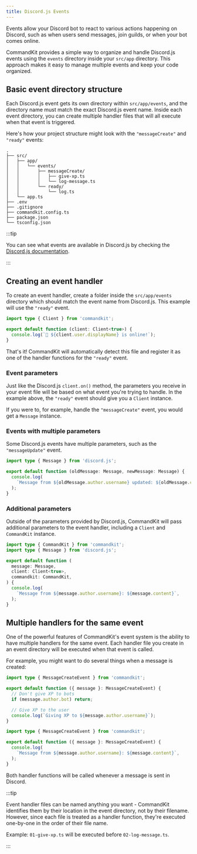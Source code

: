 ```yaml
---
title: Discord.js Events
---
```


Events allow your Discord bot to react to various actions happening on
Discord, such as when users send messages, join guilds, or when your
bot comes online.

CommandKit provides a simple way to organize and handle Discord.js
events using the `events` directory inside your `src/app` directory.
This approach makes it easy to manage multiple events and keep your
code organized.

## Basic event directory structure

Each Discord.js event gets its own directory within `src/app/events`,
and the directory name must match the exact Discord.js event name.
Inside each event directory, you can create multiple handler files
that will all execute when that event is triggered.

Here's how your project structure might look with the
`"messageCreate"` and `"ready"` events:

```title="" {4-9}
.
├── src/
│   ├── app/
│   │   └── events/
│   │       ├── messageCreate/
│   │       │   ├── give-xp.ts
│   │       │   └── log-message.ts
│   │       └── ready/
│   │           └── log.ts
│   └── app.ts
├── .env
├── .gitignore
├── commandkit.config.ts
├── package.json
└── tsconfig.json
```

:::tip

You can see what events are available in Discord.js by checking the
[Discord.js documentation](https://discord.js.org/docs/packages/discord.js/main/ClientEventTypes:Interface).

:::

## Creating an event handler

To create an event handler, create a folder inside the
`src/app/events` directory which should match the event name from
Discord.js. This example will use the `"ready"` event.

```ts title="src/app/events/ready/log.ts"
import type { Client } from 'commandkit';

export default function (client: Client<true>) {
  console.log(`🤖 ${client.user.displayName} is online!`);
}
```

That's it! CommandKit will automatically detect this file and register
it as one of the handler functions for the `"ready"` event.

### Event parameters

Just like the Discord.js `client.on()` method, the parameters you
receive in your event file will be based on what event you're trying
to handle. In the example above, the `"ready"` event should give you a
`Client` instance.

If you were to, for example, handle the `"messageCreate"` event, you
would get a `Message` instance.

### Events with multiple parameters

Some Discord.js events have multiple parameters, such as the
`"messageUpdate"` event.

```ts title="src/app/events/messageUpdate/log-message-update.ts"
import type { Message } from 'discord.js';

export default function (oldMessage: Message, newMessage: Message) {
  console.log(
    `Message from ${oldMessage.author.username} updated: ${oldMessage.content} -> ${newMessage.content}`,
  );
}
```

### Additional parameters

Outside of the parameters provided by Discord.js, CommandKit will pass
additional parameters to the event handler, including a `Client` and
`CommandKit` instance.

```ts title="src/app/events/messageCreate/log.ts"
import type { CommandKit } from 'commandkit';
import type { Message } from 'discord.js';

export default function (
  message: Message,
  client: Client<true>,
  commandkit: CommandKit,
) {
  console.log(
    `Message from ${message.author.username}: ${message.content}`,
  );
}
```

## Multiple handlers for the same event

One of the powerful features of CommandKit's event system is the
ability to have multiple handlers for the same event. Each handler
file you create in an event directory will be executed when that event
is called.

For example, you might want to do several things when a message is
created:

```ts title="src/app/events/messageCreate/give-xp.ts"
import type { MessageCreateEvent } from 'commandkit';

export default function ({ message }: MessageCreateEvent) {
  // Don't give XP to bots
  if (message.author.bot) return;

  // Give XP to the user
  console.log(`Giving XP to ${message.author.username}`);
}
```

```ts title="src/app/events/messageCreate/log-message.ts"
import type { MessageCreateEvent } from 'commandkit';

export default function ({ message }: MessageCreateEvent) {
  console.log(
    `Message from ${message.author.username}: ${message.content}`,
  );
}
```

Both handler functions will be called whenever a message is sent in
Discord.

:::tip

Event handler files can be named anything you want - CommandKit
identifies them by their location in the event directory, not by their
filename. However, since each file is treated as a handler function,
they're executed one-by-one in the order of their file name.

Example: `01-give-xp.ts` will be executed before `02-log-message.ts`.

:::
